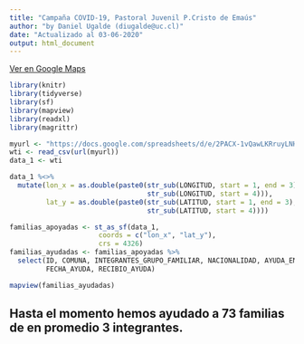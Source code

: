 ```yaml
---
title: "Campaña COVID-19, Pastoral Juvenil P.Cristo de Emaús"
author: "by Daniel Ugalde (diugalde@uc.cl)"
date: "Actualizado al 03-06-2020"
output: html_document
---
```


[Ver en Google Maps](https://bit.ly/ayuda_familias)

```r
library(knitr)
library(tidyverse)
library(sf)
library(mapview)
library(readxl)
library(magrittr)
```



```r
myurl <- "https://docs.google.com/spreadsheets/d/e/2PACX-1vQawLKRruyLNHg1LSMjfxt0siwuj9ng_wxQlDM-a3aWUD1Z4LiVIP9E8lfrvAywQQUaluxVGFMlZhx5/pub?gid=1371277324&single=true&output=csv"
wti <- read_csv(url(myurl))
data_1 <- wti

data_1 %<>%
  mutate(lon_x = as.double(paste0(str_sub(LONGITUD, start = 1, end = 3), ".",
                                  str_sub(LONGITUD, start = 4))),
         lat_y = as.double(paste0(str_sub(LATITUD, start = 1, end = 3), ".",
                                  str_sub(LATITUD, start = 4))))

familias_apoyadas <- st_as_sf(data_1,
                      coords = c("lon_x", "lat_y"),
                      crs = 4326)
familias_ayudadas <- familias_apoyadas %>% 
  select(ID, COMUNA, INTEGRANTES_GRUPO_FAMILIAR, NACIONALIDAD, AYUDA_ENTREGADA, 
         FECHA_AYUDA, RECIBIO_AYUDA)
```



```r
mapview(familias_ayudadas)

```


## Hasta el momento hemos ayudado a **73** familias de en promedio 3 integrantes.




